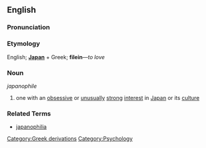 {{wikipedia}}

==English==

===Pronunciation===
{{substub}}

===Etymology===
English; '''[[Japan]]''' + Greek; '''filein'''&mdash;''to love''

===Noun===
''japanophile''

# one with an [[obsessive]] or [[unusual]]ly [[strong]] [[interest]] in [[Japan]] or its [[culture]]

===Related Terms===
* [[japanophilia]]

[[Category:Greek derivations]]
[[Category:Psychology]]
